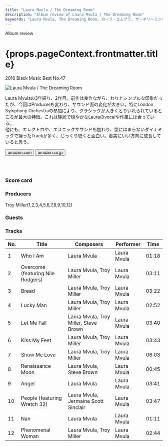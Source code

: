 ```yaml
---
title: "Laura Mvula / The Dreaming Room"
description: "Album review of Laura Mvula / The Dreaming Room"
keywords: "Laura Mvula, The Dreaming Room, ローラ・エムブラ, ザ・ヂリーミング・ルーム"
---
```






<p className="largeP">Album review</p>
<h1 className="h1--no--margin">{props.pageContext.frontmatter.title}</h1>
<p className="largeP">
  <Link to="/best50/2016/">2016 Black Music Best No.47</Link>
</p>

<Row  className="image-card-group">
	<Column colMd={"3"} colLg={"4"} noGutterMdLeft="">
       <ImageCard>

![Laura Mvula / The Dreaming Room](../../images/cd/lauramvula2L.jpg)

</ImageCard>
	</Column>
	<Column colMd={"4"} colLg={"8"} noGutterMdLeft="">
	<p>
	Laura Mvulaの3年振り、2作目。前作は良作ながら、わりとシンプルな印象だったが、今回はProducerも変わり、サウンド面の変化が大きい。特にLondon Symphony Orchestraの参加により、クラシックが大きくとりいれられているところが最大の特徴。これは静謐で穏やかなLauraのvocalや作風には合っている。
	<br/>他にも、エレクトロや、エスニックサウンドも加わり、型にはまらないダイナミックで凝ったTrackが多く、じっくり聴くと面白い。着実にいい方向に成長していると思う。
	</p>
	<div>
	  <Button className="button-right-mergin"  href="https://amzn.to/2Zr0PYb" kind="primary" size="small" renderIcon={ArrowUpRight24}>
      amazon.com
    </Button>
    <Button className="button-right-mergin"  href="https://amzn.to/3jXPXsC" kind="secondary" size="small" renderIcon={ArrowUpRight24}>
      amazon.co.jp
    </Button>
	</div>
	<a href="https://geo.music.apple.com/us/album/the-dreaming-room/1078304526?mt=1&app=music&ls=1&at=11lcug" style="display:inline-block;overflow:hidden;background:url(https://linkmaker.itunes.apple.com/ja-jp/lockup.svg?releaseDate=2016-06-17&kind=album&bubble=apple_music&style=mono-black) no-repeat;width:180px;height:45px;"></a>
	<AdvJS2/>
	</Column>
</Row>
<Row >
	<Column colMd={"4"} colLg={"4"} noGutterMdLeft="">
<div>
  <h3>Score card</h3>
	<SliderJS1 value="5" />
  <SliderJS2 value="3" />
	<SliderJS3 value="1" />
  <SliderJS4 value="9" />
</div>
</Column>
<Column colMd={"8"} colLg={"8"} noGutterMdLeft="">
<div>
<h3>Producers</h3>
<p>
	Troy Miller(1,2,3,4,5,6,7,8,9,10,12)
</p>
<h3>Guests</h3>
<p>
</p>
</div>
</Column>
</Row>

<h3>Tracks</h3>

| No. | Title                             | Composers                             | Performer   | Time  |
| --- | --------------------------------- | ------------------------------------- | ----------- | ----- |
| 1   | Who I Am                          | Laura Mvula                           | Laura Mvula | 01:18 |
| 2   | Overcome (featuring Nile Rodgers) | Laura Mvula, Troy Miller              | Laura Mvula | 03:11 |
| 3   | Bread                             | Laura Mvula, Troy Miller              | Laura Mvula | 03:22 |
| 4   | Lucky Man                         | Laura Mvula, Troy Miller              | Laura Mvula | 02:52 |
| 5   | Let Me Fall                       | Laura Mvula, Troy Miller, Steve Brown | Laura Mvula | 03:40 |
| 6   | Kiss My Feet                      | Laura Mvula, Troy Miller              | Laura Mvula | 03:43 |
| 7   | Show Me Love                      | Laura Mvula, Troy Miller              | Laura Mvula | 06:03 |
| 8   | Renaissance Moon                  | Laura Mvula, Steve Brown              | Laura Mvula | 00:45 |
| 9   | Angel                             | Laura Mvula                           | Laura Mvula | 03:41 |
| 10  | People (featuring Wretch 32)      | Laura Mvula, Jermaine Scott Sinclair  | Laura Mvula | 03:47 |
| 11  | Nan                               | Laura Mvula                           | Laura Mvula | 01:11 |
| 12  | Phenomenal Woman                  | Laura Mvula, Troy Miller              | Laura Mvula | 02:44 |

<Row>
  <Column colMd={3} colLg={3} noGutterMdLeft>
    <Review1 />
  </Column>
</Row>

<AdvJS3 />